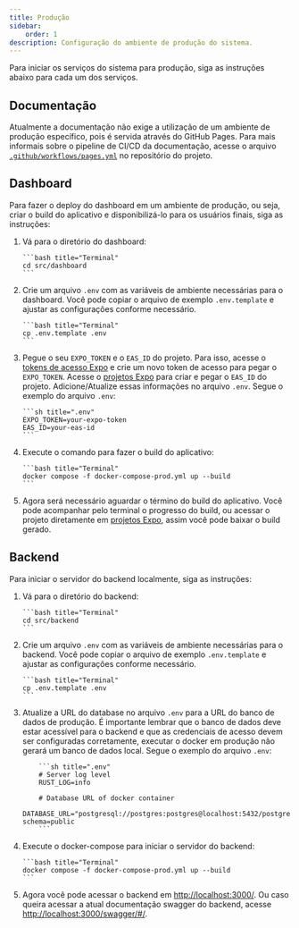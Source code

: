 ```yaml
---
title: Produção
sidebar:
    order: 1
description: Configuração do ambiente de produção do sistema.
---
```


Para iniciar os serviços do sistema para produção, siga as instruções abaixo para cada um dos serviços.


## Documentação

Atualmente a documentação não exige a utilização de um ambiente de produção específico, pois é servida através do GitHub Pages. Para mais informais sobre o pipeline de CI/CD da documentação, acesse o arquivo [`.github/workflows/pages.yml`](https://github.com/Inteli-College/2024-1B-T02-EC10-G03/blob/main/.github/workflows/pages.yml) no repositório do projeto.

## Dashboard

Para fazer o deploy do dashboard em um ambiente de produção, ou seja, criar o build do aplicativo e disponibilizá-lo para os usuários finais, siga as instruções:

<Steps>

1.  Vá para o diretório do dashboard:

        ```bash title="Terminal"
        cd src/dashboard
        ```

2.  Crie um arquivo `.env` com as variáveis de ambiente necessárias para o dashboard. Você pode copiar o arquivo de exemplo `.env.template` e ajustar as configurações conforme necessário.

        ```bash title="Terminal"
        cp .env.template .env
        ```

3.  Pegue o seu `EXPO_TOKEN` e o `EAS_ID` do projeto. Para isso, acesse o [tokens de acesso Expo](https://expo.dev/accounts/[account]/settings/access-tokens) e crie um novo token de acesso para pegar o `EXPO_TOKEN`. Acesse o [projetos Expo](https://expo.dev/accounts/[account]/projects) para criar e pegar o `EAS_ID` do projeto. Adicione/Atualize essas informações no arquivo `.env`. Segue o exemplo do arquivo `.env`:

        ```sh title=".env"
        EXPO_TOKEN=your-expo-token
        EAS_ID=your-eas-id
        ```

4.  Execute o comando para fazer o build do aplicativo:

        ```bash title="Terminal"
        docker compose -f docker-compose-prod.yml up --build
        ```

5.  Agora será necessário aguardar o término do build do aplicativo. Você pode acompanhar pelo terminal o progresso do build, ou acessar o projeto diretamente em [projetos Expo](https://expo.dev/accounts/[account]/projects), assim você pode baixar o build gerado.

</Steps>

## Backend

Para iniciar o servidor do backend localmente, siga as instruções:

<Steps>

1.  Vá para o diretório do backend:

        ```bash title="Terminal"
        cd src/backend
        ```

2.  Crie um arquivo `.env` com as variáveis de ambiente necessárias para o backend. Você pode copiar o arquivo de exemplo `.env.template` e ajustar as configurações conforme necessário.

        ```bash title="Terminal"
        cp .env.template .env
        ```

3.  Atualize a URL do database no arquivo `.env` para a URL do banco de dados de produção. É importante lembrar que o banco de dados deve estar acessível para o backend e que as credenciais de acesso devem ser configuradas corretamente, executar o docker em produção não gerará um banco de dados local. Segue o exemplo do arquivo `.env`:

            ```sh title=".env"
            # Server log level
            RUST_LOG=info

            # Database URL of docker container
            DATABASE_URL="postgresql://postgres:postgres@localhost:5432/postgres?schema=public
            ```

4.  Execute o docker-compose para iniciar o servidor do backend:

        ```bash title="Terminal"
        docker compose -f docker-compose-prod.yml up --build
        ```

5.  Agora você pode acessar o backend em [http://localhost:3000/](http://localhost:3000/). Ou caso queira acessar a atual documentação swagger do backend, acesse [http://localhost:3000/swagger/#/](http://localhost:3000/swagger/#/).

</Steps>
